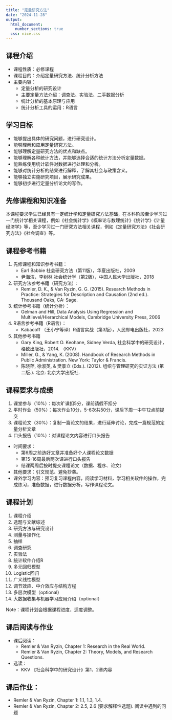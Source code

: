 ```yaml
---
title: "定量研究方法"
date: "2024-11-28"
output: 
  html_document:
    number_sections: true
  css: nice.css
---
```


## 课程介绍

- 课程性质：必修课程  
- 课程目的：介绍定量研究方法、统计分析方法  
- 主要内容：    
    - 定量分析的研究设计  
    - 主要定量方法介绍：调查法、实验法、二手数据分析  
    - 统计分析的基本原理与应用  
    - 统计分析工具的运用：R语言  
  
## 学习目标  

- 能够提出具体的研究问题，进行研究设计。  
- 能够理解和应用定量研究方法。  
- 能够理解定量研究方法的优点和缺点。  
- 能够理解各种统计方法，并能够选择合适的统计方法分析定量数据。  
- 能熟练使用统计软件对数据进行处理和分析。  
- 能够对统计分析的结果进行解释，了解其社会与政策含义。  
- 能够独立实施研究项目，展示研究成果。  
- 能够初步进行定量分析论文的写作。  

## 先修课程和知识准备

本课程要求学生已经具有一定统计学和定量研究方法基础，在本科阶段至少学习过一门统计学相关课程，例如《社会统计学》《概率论与数理统计》《统计学》《计量经济学》等，至少学习过一门研究方法相关课程，例如《定量研究方法》《社会研究方法》《社会调查》等。

## 课程参考书籍

1. 先修课程和知识参考书籍：  
    - Earl Babbie 社会研究方法（第11版），华夏出版社，2009
    - 尹海洁，李树林 社会统计学（第2版），中国人民大学出版社，2018
1. 研究方法参考书籍（研究方法）：  
    - Remler, D. K., & Van Ryzin, G. G. (2015). Research Methods in Practice: Strategies for Description and Causation (2nd ed.). Thousand Oaks, CA: Sage.  

1. 统计参考书籍（统计分析）：
    - Gelman and Hill, Data Analysis Using Regression and Multilevel/Hierarchical Models, Cambridge University Press, 2006

1. R语言参考书籍（R语言）：  
    - Kabacoff （王小宁等译）R语言实战（第3版），人民邮电出版社，2023  

1. 其他参考书籍
    - Gary King, Robert O. Keohane, Sidney Verda, 社会科学中的研究设计，格致出版社，2014. （KKV）  
    - Miller, G., & Yang, K. (2008). Handbook of Research Methods in Public Administration. New York: Taylor & Francis.   
    - 陈晓萍, 徐淑英, & 樊景立 (Eds.). (2012). 组织与管理研究的实证方法 (第二版.). 北京: 北京大学出版社. 
    
## 课程要求与成绩  
1. 课堂参与（10%）：每次旷课扣5分，课前请假不扣分  
2. 平时作业（50%）：每次作业10分，5-6次共50分，课后下周一中午12点前提交  
3. 课程论文（30%）：复制一篇论文的结果，进行延伸讨论，完成一篇规范的定量分析文章  
4. 口头报告（10%）：对课程论文内容进行口头报告  

- 时间要求：  
  - 第6周之前选好文章并准备好个人课程论文数据  
  - 第15-16周最后两次课进行口头报告  
  - 结课两周后按时提交课程论文（数据、程序、论文）  
- 其他要求：引文规范、避免抄袭。  
- 课外学习内容：预习复习课程内容，阅读学习材料，学习相关软件的操作，完成练习，准备数据，进行数据分析，写作课程论文。  

## 课程计划  
1. 课程介绍  
1. 选题与文献综述  
1. 研究方法与研究设计  
1. 测量与操作化  
1. 抽样  
1. 调查研究  
1. 实验法  
1. 统计软件介绍R  
1. 多元回归模型  
1. Logistic回归  
1. 广义线性模型  
1. 调节效应、中介效应与结构方程  
1. 多层次模型（optional）  
1. 大数据收集与机器学习应用介绍（optional）  

Note：课程计划会根据课程进度，适度调整。

## 课后阅读与作业  
- 课后阅读：  
  - Remler & Van Ryzin, Chapter 1: Research in the Real World.  
  - Remler & Van Ryzin, Chapter 2: Theory, Models, and Research Questions.  
- 选读：  
  - KKV 《社会科学中的研究设计》第1、2章内容  

## 课后作业：  
- Remler & Van Ryzin, Chapter 1: 1.1, 1.3, 1.4.  
- Remler & Van Ryzin, Chapter 2: 2.5, 2.6 (要求解释性选题).
阅读中遇到的问题  



